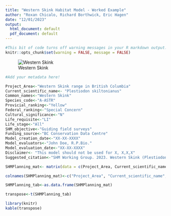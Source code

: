 ---
title: "Western Skink Habitat Model - Worked Example"
author: "Roxan Chicalo, Richard Borthwick, Eric Hagen"
date: "12/01/2023"
output:
  html_document: default
  pdf_document: default
---

```{r setup, include=FALSE} 

#This bit of code turns off warning messages in your R markdown output.
knitr::opts_chunk$set(warning = FALSE, message = FALSE) 
```



![Western Skink](PLSKphoto.png)

```{r include=FALSE}
#Add your metadata here!

Project_Area<-"Western Skink range in British Columbia"
Current_scientific_name<- "Plestiodon skiltonianus"
Common_names<-"Western Skink"
Species_code<-"A-ASTR"
Provicial_ranking<-"Yellow"
Federal_ranking<-"Special Concern"
Cultural_significance<-"N"
Life_requisite<-"LI"
Life_stage<-"All"
SHM_objective<-"Guiding field surveys"
Funding_source<-"BC Conservation Data Centre"
Model_creation_date<-"XX-XX-XXXX"
Model_evaluators<-"John Doe, R.P.Bio."
Model_evaluation_date<-"XX-XX-XXXX"
Disclaimer<- "This model should not be used for X, X,X,X"
Suggested_citation<-"SHM Working Group. 2023. Western Skink (Plestiodon skiltonianus) habitat model for BC Range. Created on 15 March 2023."

```


```{r include=FALSE}
SHMPlanning_mat<- matrix(data = c(Project_Area, Current_scientific_name,Common_names, Species_code, Provicial_ranking, Federal_ranking,Cultural_significance, Life_requisite, Life_stage, SHM_objective, Funding_source, Model_creation_date, Model_evaluators, Model_evaluation_date, Disclaimer, Suggested_citation), nrow = 1, ncol = 16)

colnames(SHMPlanning_mat)<-c("Project_Area", "Current_scientific_name","Common_names", "Species_code", "Provicial_ranking", "Federal_ranking","Cultural_significance", "Life_requisite", "Life_stage", "SHM_objective", "Funding_source", "Model_creation_date", "Model_evaluators", "Model_evaluation_date", "Disclaimer", "Suggested_citation")

SHMPlanning_tab<-as.data.frame(SHMPlanning_mat)

transpose<-t(SHMPlanning_tab)
```



```{r echo=FALSE}

library(knitr)
kable(transpose)
```

